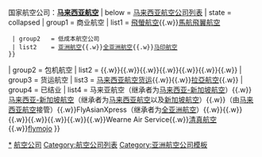 {{Navbox
| name       = 马来西亚航空公司
| title      = {{MYS}}[[航空公司]]
| above      = 政府管理机构：'''[[马来西亚民航局]]'''{{.w}}国家航空公司：'''[[马来西亚航空]]'''
| below      = [[马来西亚航空公司列表]]
| state      = collapsed
| group1     = 商业航空
| list1      = {{Navbox subgroup
  | group1   = 全服务航空公司
  | list1    = [[马来西亚航空]]（[[寰宇一家]]成員）{{.w}}[[飛螢航空]]{{.w}}[[馬航飛翼航空]]
  | group2   = 低成本航空公司
  | list2    = [[亚洲航空]]{{.w}}[[全亚洲航空]]{{.w}}[[马印航空]]
 }}
| group2     = 包机航空
| list2      = {{link-en|成功航空|Berjaya Air}}{{.w}}{{link-en|Awan Inspirasi|Awan Inspirasi}}{{.w}}{{link-en|Eaglexpress|Eaglexpress}}{{.w}}{{link-en|Hornbill Skyways|Hornbill Skyways}}{{.w}}{{link-en|Layang Layang Aerospace|Layang Layang Aerospace}}{{.w}}{{link-en|MHS Aviation|MHS Aviation}}{{.w}}{{link-en|沙巴航空|Sabah Air}}{{.w}}{{link-en|Weststar Aviation|Weststar Aviation (Malaysa)}}
| group3     = 货运航空
| list3      = [[马来西亚航空货运]]{{.w}}{{link-en|加顶撒利航空|Gading Sari}}{{.w}}[[拉亞航空]]{{.w}}{{link-en|Neptune Air|Neptune Air}}
| group4     = 已结业
| list4      = 马来亚航空（继承者为[[马来西亚-新加坡航空]]）{{.w}}[[马来西亚-新加坡航空]]（继承者为[[马来西亚航空]]以及[[新加坡航空]]）{{.w}}{{link-en|婆罗洲航空|Borneo Airways}}（由[[马来西亚航空]]接管）{{.w}}FlyAsianXpress（继承者为[[全亚洲航空]]）{{.w}}{{link-en|雅典娜航空|Athena Air Services}}{{.w}}{{link-en|Ked-Air|Ked-Air}}{{.w}}{{link-en|彩虹航空|Pelangi Air}}{{.w}}{{link-en|Saeaga Airlines|Saeaga Airlines}}{{.w}}{{link-en|银飞航空|Silverfly (airline)}}{{.w}}{{link-en|马来西亚愿景航空|Vision Air Malaysia}}{{.w}}Wearne Air Service{{.w}}[[清真航空]]{{.w}}[[flymojo]]
}}
<noinclude>
[[Category:馬來西亞航空公司|*]]
[[Category:马来西亚交通模板|航空公司]]
[[Category:航空公司列表‎]]
[[Category:亚洲航空公司模板]]
</noinclude>